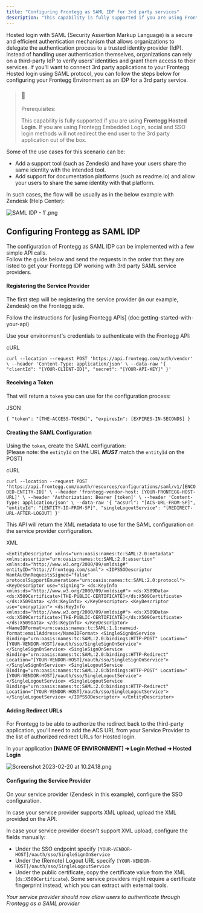 ```yaml
---
title: "Configuring Frontegg as SAML IDP for 3rd party services"
description: "This capability is fully supported if you are using Frontegg Hosted Login"
---
```


Hosted login with SAML (Security Assertion Markup Language) is a secure and efficient authentication mechanism that allows organizations to delegate the authentication process to a trusted identity provider (IdP). Instead of handling user authentication themselves, organizations can rely on a third-party IdP to verify users' identities and grant them access to their services. If you'll want to connect 3rd party applications to your Frontegg Hosted login using SAML protocol, you can follow the steps below for configuring your Frontegg Environment as an IDP for a 3rd party service.

> ### 🚧
> 
> Prerequisites:
> 
> This capability is fully supported if you are using **Frontegg Hosted Login**. If you are using Frontegg Embedded Login, social and SSO login methods will not redirect the end user to the 3rd party application out of the box.

Some of the use cases for this scenario can be:

* Add a support tool (such as Zendesk) and have your users share the same identity with the intended tool.
* Add support for documentation platforms (such as readme.io) and allow your users to share the same identity with that platform.

In such cases, the flow will be usually as in the below example with Zendesk (Help Center):

![](/images/f4481aa-SAML_IDP_-_1.png "SAML IDP - 1`.png")

## Configuring Frontegg as SAML IDP

The configuration of Frontegg as SAML IDP can be implemented with a few simple API calls.  
Follow the guide below and send the requests in the order that they are listed to get your Frontegg IDP working with 3rd party SAML service providers.

#### Registering the Service Provider

The first step will be registering the service provider (in our example, Zendesk) on the Frontegg side. 

Follow the instructions for \[using Frontegg APIs\] (doc:getting-started-with-your-api)

Use your environment's credentials to authenticate with the Frontegg API:

cURL

`curl --location --request POST 'https://api.frontegg.com/auth/vendor' \
--header 'Content-Type: application/json' \
--data-raw '{
    "clientId": "[YOUR-CLIENT-ID]",
    "secret": "[YOUR-API-KEY]"
}'
`

#### Receiving a Token

That will return a `token` you can use for the configuration process:

JSON

`{
    "token": "[THE-ACCESS-TOKEN]",
    "expiresIn": [EXPIRES-IN-SECONDS]
}
`

#### Creating the SAML Configuration

Using the `token`, create the SAML configuration:  
(Please note: the `entityId` on the URL **_MUST_** match the `entityId` on the POST)

cURL

`curl --location --request POST 'https://api.frontegg.com/oauth/resources/configurations/saml/v1/[ENCODED-ENTITY-ID]' \
--header 'frontegg-vendor-host: [YOUR-FRONTEGG-HOST-URL]' \
--header 'Authorization: Bearer [token]' \
--header 'Content-Type: application/json' \
--data-raw '{
    "acsUrl": "[ACS-URL-FROM-SP]",
    "entityId": "[ENTITY-ID-FROM-SP]",
    "singleLogoutService": "[REDIRECT-URL-AFTER-LOGOUT]
}'
`

This API will return the XML metadata to use for the SAML configuration on the service provider configuration.

XML

`<EntityDescriptor
    xmlns="urn:oasis:names:tc:SAML:2.0:metadata"
    xmlns:assertion="urn:oasis:names:tc:SAML:2.0:assertion"
    xmlns:ds="http://www.w3.org/2000/09/xmldsig#" entityID="http://frontegg.com/saml">
    <IDPSSODescriptor WantAuthnRequestsSigned="false" protocolSupportEnumeration="urn:oasis:names:tc:SAML:2.0:protocol">
        <KeyDescriptor use="signing">
            <ds:KeyInfo
                xmlns:ds="http://www.w3.org/2000/09/xmldsig#">
                <ds:X509Data>
                    <ds:X509Certificate>[THE-PUBLIC-CERTIFICATE]</ds:X509Certificate>
                </ds:X509Data>
            </ds:KeyInfo>
        </KeyDescriptor>
        <KeyDescriptor use="encryption">
            <ds:KeyInfo
                xmlns:ds="http://www.w3.org/2000/09/xmldsig#">
                <ds:X509Data>
                    <ds:X509Certificate>[THE-PUBLIC-CERTIFICATE]</ds:X509Certificate>
                </ds:X509Data>
            </ds:KeyInfo>
        </KeyDescriptor>
        <NameIDFormat>urn:oasis:names:tc:SAML:1.1:nameid-format:emailAddress</NameIDFormat>
        <SingleSignOnService Binding="urn:oasis:names:tc:SAML:2.0:bindings:HTTP-POST" Location="[YOUR-VENDOR-HOST]/oauth/sso/SingleSignOnService"></SingleSignOnService>
        <SingleSignOnService Binding="urn:oasis:names:tc:SAML:2.0:bindings:HTTP-Redirect" Location="[YOUR-VENDOR-HOST]/oauth/sso/SingleSignOnService"></SingleSignOnService>
        <SingleLogoutService Binding="urn:oasis:names:tc:SAML:2.0:bindings:HTTP-POST" Location="[YOUR-VENDOR-HOST]/oauth/sso/SingleLogoutService"></SingleLogoutService>
        <SingleLogoutService Binding="urn:oasis:names:tc:SAML:2.0:bindings:HTTP-Redirect" Location="[YOUR-VENDOR-HOST]/oauth/sso/SingleLogoutService"></SingleLogoutService>
    </IDPSSODescriptor>
</EntityDescriptor>
`

#### Adding Redirect URLs

For Frontegg to be able to authorize the redirect back to the third-party application, you'll need to add the ACS URL from your Service Provider to the list of authorized redirect URLs for Hosted login. 

In your application **\[NAME OF ENVIRONMENT\] ➜ Login Method ➜ Hosted Login**

![](/images/b664c4c-Screenshot_2023-02-20_at_10.24.18.png "Screenshot 2023-02-20 at 10.24.18.png")

#### Configuring the Service Provider

On your service provider (Zendesk in this example), configure the SSO configuration.

In case your service provider supports XML upload, upload the XML provided on the API.

In case your service provider doesn't support XML upload, configure the fields manually:

* Under the SSO endpoint specify `[YOUR-VENDOR-HOST]/oauth/sso/SingleSignOnService`
* Under the (Remote) Logout URL specify `[YOUR-VENDOR-HOST]/oauth/sso/SingleLogoutService`
* Under the public certificate, copy the certificate value from the XML (`ds:X509Certificate`). Some service providers might require a certificate fingerprint instead, which you can extract with external tools.

_Your service provider should now allow users to authenticate through Frontegg as a SAML provider_